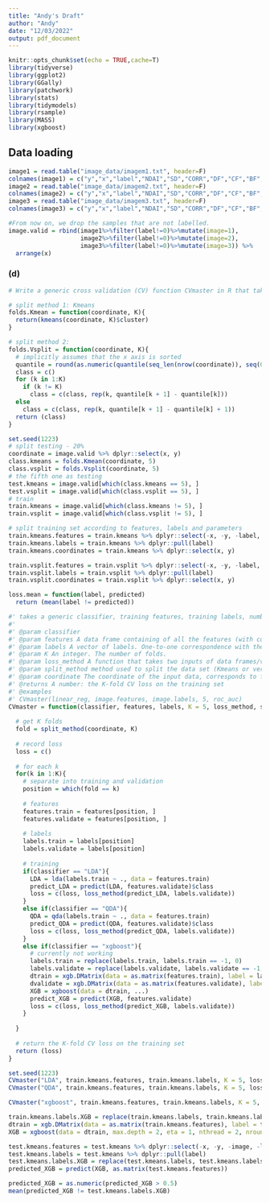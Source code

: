 ```yaml
---
title: "Andy's Draft"
author: "Andy"
date: "12/03/2022"
output: pdf_document
---
```


```r
knitr::opts_chunk$set(echo = TRUE,cache=T)
library(tidyverse)
library(ggplot2)
library(GGally)
library(patchwork)
library(stats)
library(tidymodels)
library(rsample)
library(MASS)
library(xgboost)
```

## Data loading
```r
image1 = read.table("image_data/imagem1.txt", header=F)
colnames(image1) = c("y","x","label","NDAI","SD","CORR","DF","CF","BF","AF","AN")
image2 = read.table("image_data/imagem2.txt", header=F)
colnames(image2) = c("y","x","label","NDAI","SD","CORR","DF","CF","BF","AF","AN")
image3 = read.table("image_data/imagem3.txt", header=F)
colnames(image3) = c("y","x","label","NDAI","SD","CORR","DF","CF","BF","AF","AN")
```

```r
#From now on, we drop the samples that are not labelled.
image.valid = rbind(image1%>%filter(label!=0)%>%mutate(image=1),
                    image2%>%filter(label!=0)%>%mutate(image=2),
                    image3%>%filter(label!=0)%>%mutate(image=3)) %>%
  arrange(x)
```

### (d)

```r
# Write a generic cross validation (CV) function CVmaster in R that takes a generic classifier, training features, training labels, number of folds K and a loss function (at least classification accuracy should be there) as inputs and outputs the K-fold CV loss on the training set. Please remember to put it in your github folder in Section 5.

# split method 1: Kmeans
folds.Kmean = function(coordinate, K){
  return(kmeans(coordinate, K)$cluster)
}

# split method 2: 
folds.Vsplit = function(coordinate, K){
  # implicitly assumes that the x axis is sorted
  quantile = round(as.numeric(quantile(seq_len(nrow(coordinate)), seq(0, 1, 1/K))))
  class = c()
  for (k in 1:K)
    if (k != K)
      class = c(class, rep(k, quantile[k + 1] - quantile[k]))
  else
    class = c(class, rep(k, quantile[k + 1] - quantile[k] + 1))
  return (class)
}
```


```r
set.seed(1223)
# split testing - 20%
coordinate = image.valid %>% dplyr::select(x, y)
class.kmeans = folds.Kmean(coordinate, 5)
class.vsplit = folds.Vsplit(coordinate, 5)
# the fifth one as testing
test.kmeans = image.valid[which(class.kmeans == 5), ]
test.vsplit = image.valid[which(class.vsplit == 5), ]
# train
train.kmeans = image.valid[which(class.kmeans != 5), ]
train.vsplit = image.valid[which(class.vsplit != 5), ]
```

```r
# split training set according to features, labels and parameters
train.kmeans.features = train.kmeans %>% dplyr::select(-x, -y, -label, -image)
train.kmeans.labels = train.kmeans %>% dplyr::pull(label)
train.kmeans.coordinates = train.kmeans %>% dplyr::select(x, y)

train.vsplit.features = train.vsplit %>% dplyr::select(-x, -y, -label, -image)
train.vsplit.labels = train.vsplit %>% dplyr::pull(label)
train.vsplit.coordinates = train.vsplit %>% dplyr::select(x, y)
```

```r
loss.mean = function(label, predicted)
  return (mean(label != predicted))
```

```r
#' takes a generic classifier, training features, training labels, number of folds K and a loss function and output the K-fold CV loss on the training set
#' 
#' @param classifier 
#' @param features A data frame containing of all the features (with column names). 
#' @param labels A vector of labels. One-to-one correspondence with the features
#' @param K An integer. The number of folds.
#' @param loss_method A function that takes two inputs of data frames/vectors (classified labels and predicted labels)
#' @param split_method method used to split the data set (Kmeans or vertical split)
#' @param coordinate The coordinate of the input data, corresponds to features and labels
#' @returns A number: the K-fold CV loss on the training set
#' @examples
#' CVmaster(linear_reg, image.features, image.labels, 5, roc_auc)
CVmaster = function(classifier, features, labels, K = 5, loss_method, split_method, coordinate, ...){
  
  # get K folds
  fold = split_method(coordinate, K)
  
  # record loss
  loss = c()
  
  # for each k
  for(k in 1:K){
    # separate into training and validation
    position = which(fold == k)
    
    # features
    features.train = features[position, ]
    features.validate = features[position, ]
    
    # labels
    labels.train = labels[position]
    labels.validate = labels[position]
    
    # training
    if(classifier == "LDA"){
      LDA = lda(labels.train ~ ., data = features.train)
      predict_LDA = predict(LDA, features.validate)$class
      loss = c(loss, loss_method(predict_LDA, labels.validate))
    }
    else if(classifier == "QDA"){
      QDA = qda(labels.train ~ ., data = features.train)
      predict_QDA = predict(QDA, features.validate)$class
      loss = c(loss, loss_method(predict_QDA, labels.validate))
    }
    else if(classifier == "xgboost"){
      # currently not working
      labels.train = replace(labels.train, labels.train == -1, 0)
      labels.validate = replace(labels.validate, labels.validate == -1, 0)
      dtrain = xgb.DMatrix(data = as.matrix(features.train), label = labels.train)
      dvalidate = xgb.DMatrix(data = as.matrix(features.validate), label = labels.validate)
      XGB = xgboost(data = dtrain, ...)
      predict_XGB = predict(XGB, features.validate)
      loss = c(loss, loss_method(predict_XGB, labels.validate))
    }
    
  }
  
  # return the K-fold CV loss on the training set
  return (loss)
}
```

```r
set.seed(1223)
CVmaster("LDA", train.kmeans.features, train.kmeans.labels, K = 5, loss.mean, folds.Kmean, train.kmeans.coordinates)
CVmaster("QDA", train.kmeans.features, train.kmeans.labels, K = 5, loss.mean, folds.Kmean, train.kmeans.coordinates)
```

```r
CVmaster("xgboost", train.kmeans.features, train.kmeans.labels, K = 5, loss.mean, folds.Kmean, train.kmeans.coordinates, max.depth = 2, eta = 1, nthread = 2, nrounds = 2, objective = "binary:logistic", verbose = 0)
```

```r
train.kmeans.labels.XGB = replace(train.kmeans.labels, train.kmeans.labels == -1, 0)
dtrain = xgb.DMatrix(data = as.matrix(train.kmeans.features), label = train.kmeans.labels.XGB)
XGB = xgboost(data = dtrain, max.depth = 2, eta = 1, nthread = 2, nrounds = 2, objective = "binary:logistic", verbose = 0)

test.kmeans.features = test.kmeans %>% dplyr::select(-x, -y, -image, -label)
test.kmeans.labels = test.kmeans %>% dplyr::pull(label)
test.kmeans.labels.XGB = replace(test.kmeans.labels, test.kmeans.labels == -1, 0)
predicted_XGB = predict(XGB, as.matrix(test.kmeans.features))
```

```r
predicted_XGB = as.numeric(predicted_XGB > 0.5)
mean(predicted_XGB != test.kmeans.labels.XGB)
```

<!-- Rubbish attempts for tidymodel - decide not to use -->
<!-- ```{r} -->
<!-- temp = image1.valid %>% -->
<!--   filter(x < quantile(image1.valid$x, 0.01)) -->
<!-- temp2 = image1.valid %>% -->
<!--   filter(x < quantile(image1.valid$x, 0.02)) %>% -->
<!--   filter(x > quantile(image1.valid$x, 0.01)) -->
<!-- ``` -->

<!-- ```{r} -->
<!-- ind = list(analysis = seq(nrow(temp)), assessment = nrow(temp) + seq(nrow(temp2))) -->
<!-- b = make_splits(ind, rbind(temp, temp2)) -->
<!-- ``` -->

<!-- ```{r} -->
<!-- new_rset(b, id = as_tibble(data.frame(id = c("Fold1", "Fold2")))) -->
<!-- ``` -->










<!-- # another way to make roc curve -->
<!-- # plot(roc.obj.rf, -->
<!-- #      print.auc = TRUE, -->
<!-- #      auc.polygon = TRUE, -->
<!-- #      max.auc.polygon = TRUE, -->
<!-- #      legacy.axes = TRUE, -->
<!-- #      auc.polygon.col = "lightblue", -->
<!-- #       print.thres = "best", -->
<!-- #      print.auc.x = 0.4, -->
<!-- #      print.auc.y = 0.2 -->
<!-- #      ) -->
<!-- #  -->
<!-- # plot(roc.obj.logis, -->
<!-- #      print.auc = TRUE, -->
<!-- #      auc.polygon = TRUE, -->
<!-- #      max.auc.polygon = TRUE, -->
<!-- #      legacy.axes = TRUE, -->
<!-- #      auc.polygon.col = "lightyellow", -->
<!-- #       print.thres = "best", -->
<!-- #      print.auc.x = 0.4, -->
<!-- #      print.auc.y = 0.2, -->
<!-- #      add=TRUE -->
<!-- #      ) -->








